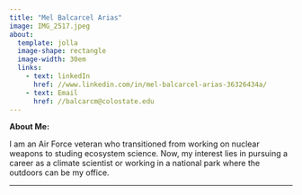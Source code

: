 ```yaml
---
title: "Mel Balcarcel Arias"
image: IMG_2517.jpeg
about: 
  template: jolla
  image-shape: rectangle
  image-width: 30em
  links: 
    - text: linkedIn
      href: //www.linkedin.com/in/mel-balcarcel-arias-36326434a/
    - text: Email
      href: //balcarcm@colostate.edu
---
```


**About Me:**

I am an Air Force veteran who transitioned from working on nuclear weapons to studing ecosystem science. Now, my interest lies in pursuing a career as a climate scientist or working in a national park where the outdoors can be my office. 

---

